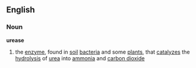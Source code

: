 ==English==
===Noun===
{{wikipedia}}
'''urease'''
#{{chemistry}} the [[enzyme]], found in [[soil]] [[bacteria]] and some [[plant]]s, that [[catalyze]]s the [[hydrolysis]] of [[urea]] into [[ammonia]] and [[carbon dioxide]]